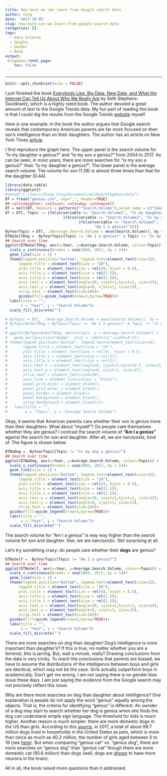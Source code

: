 ```yaml
---
title: How much we can learn from Google search data
author: Xing
date: '2017-10-05'
slug: how-much-can-we-learn-from-google-search-data
categories: []
tags:
  - Data Science
  - Google
  - Gender
  - Book
output:
 blogdown::html_page:
    toc: false
---
```


---
```r
knitr::opts_chunk$set(echo = FALSE)
```

I just finished the book [Everybody Lies: Big Data, New Data, and What the Internet Can Tell Us About Who We Really Are](https://www.amazon.com/Everybody-Lies-Internet-About-Really/dp/0062390856/ref=sr_1_1?ie=UTF8&qid=1515677064&sr=8-1&keywords=everyone+lies+book) by Seth Stephens-Davidowitz, which is a highly rated book. The author devoted a great amount of text to the Google Trends data. My fun part of reading this book is that I could dig the results from the Google Trends [website](https://trends.google.com/trends/) myself. 

Here is one example: in the book the author argues that Google search reveals that contemporary American parents are far more focused on their son's intelligence than on their daughters. The author has an article on New York Times [article](https://www.nytimes.com/2014/01/19/opinion/sunday/google-tell-me-is-my-son-a-genius.html?rref=collection%2Fbyline%2Fseth-stephens-davidowitz&mtrref=www.nytimes.com&assetType=opinion).

I first reproduce the graph here. The upper panel is the search volume for "Is my daughter a genius?" and  "Is my son a genius?" from 2004 to 2017. As can be seen, in most years, there are more searches for  "Is my son a genius?" than  "Is my daughter a genius?". The lower panel is the average search volume. The volume for son (1.38) is almost three times than that for the daughter (0.44).

```r
library(data.table)
library(ggplot2)
#setwd("C:/Users/Zhang Xing/Documents/GitHub/blogdown/data")
DT = fread("genius.csv", sep=",", header=TRUE)
## cat1=daughter; cat2=son; cat3=dog; cat4=myself
DT = melt(DT, measure = patterns("^Search.Volume"),value.name = c("Search.Volume"))
DT = DT[, Topic := ifelse(variable == "Search.Volume1", "Is my daughter a genius?",
                          ifelse(variable == "Search.Volume2", "Is my son a genius?",
                                 ifelse(variable == "Search.Volume3", "Is my dog a genius?",
                                        "Am I a genius?")))]
ByYearTopic = DT[, .(Average.Search.Volume = mean(Search.Volume)), by = .(Year,Topic)]
DTNoSelfDog =  ByYearTopic[Topic != "Am I a genius?" & Topic != "Is my dog a genius?"]
## Search over time
ggplot(DTNoSelfDog, aes(x=Year, y=Average.Search.Volume, colour=Topic)) +
  scale_x_continuous(breaks = seq(2004, 2017, by = 1))+
  geom_line(size = 1) +
  theme(legend.position="bottom", legend.text=element_text(size=15), 
      legend.title = element_text(size = "18"), 
      plot.title = element_text(size = rel(4), hjust = 0.5),
      axis.title.y = element_text(size = rel(1.5)), 
      axis.title.x = element_text(size = rel(1.5)),
      axis.text.x = element_text(angle=30, vjust=1,hjust=1, size=15), 
      axis.text.y = element_text(angle=0, vjust=1, size=15),
      strip.text = element_text(size=10))+ 
      guides(fill=guide_legend(nrow=2,byrow=TRUE))+
  labs(title = "", 
       x = "Year", y = "Search Volume")+
  scale_fill_discrete("")

# ByTopic = DT[, .(Average.Search.Volume = mean(Search.Volume)), by = Topic]
# ByTopicNoSelfDog = ByTopic[Topic != "Am I a genius?" & Topic != "Is my dog a genius?"]
# 
# ggplot(ByTopicNoSelfDog, aes(x=Topic, y = Average.Search.Volume)) + 
#   geom_bar(position="dodge", stat = "identity",width=0.5)+
# theme(legend.position="bottom", legend.text=element_text(size=24), 
#       legend.title = element_text(size = "24"), 
#       plot.title = element_text(size = rel(4), hjust = 0.5),
#       axis.title.y = element_text(size = rel(2)), 
#       axis.title.x = element_text(size = rel(2)),
#       axis.text.x = element_text(angle=0, vjust=1,hjust=0.5, size=15), 
#       axis.text.y = element_text(angle=0, vjust=1, size=15),
#       strip.text = element_text(size=30),
#       axis.line = element_line(colour = "black"),
#       panel.grid.major = element_blank(),
#       panel.grid.minor = element_blank(),
#       panel.border = element_blank(),
#       panel.background = element_blank(),
#       strip.background = element_blank())+ 
#   labs(title = "", 
#        x = "Topic", y = "Average Search Volume")
```

Okay, it seems that American parents care whether their son is genius more than their daughters. What about "myself"? Do people care themselves whether they are genius? I contrast the search volume of **"Am I a genius"** against the search for son and daughter. After all, we are narcissists, kind of. The figure is shown below. 

```r
DTNoDog =  ByYearTopic[Topic != "Is my dog a genius?"]
## Search over time
ggplot(DTNoDog, aes(x=Year, y=Average.Search.Volume, colour=Topic)) +
  scale_x_continuous(breaks = seq(2004, 2017, by = 1))+
  geom_line(size = 1) +
  theme(legend.position="bottom", legend.text=element_text(size=15), 
      legend.title = element_text(size = "18"), 
      plot.title = element_text(size = rel(4), hjust = 0.5),
      axis.title.y = element_text(size = rel(1.5)), 
      axis.title.x = element_text(size = rel(1.5)),
      axis.text.x = element_text(angle=30, vjust=1,hjust=1, size=15), 
      axis.text.y = element_text(angle=0, vjust=1, size=15),
      strip.text = element_text(size=10))+ 
  guides(fill=guide_legend(nrow=3,byrow=TRUE))+
  labs(title = "", 
       x = "Year", y = "Search Volume")+
  scale_fill_discrete("")
```

The search volume for "Am I a genius" is way way higher than the search volume for son and daughter. See, we are narcissistic. Not surprising at all. 

Let's try something crazy: do people care whether their **dogs** are genius? 


```r
DTNoSelf =  ByYearTopic[Topic != "Am I a genius?"]
## Search over time
ggplot(DTNoSelf, aes(x=Year, y=Average.Search.Volume, colour=Topic)) +
  scale_x_continuous(breaks = seq(2004, 2017, by = 1))+
  geom_line(size = 1) +
  theme(legend.position="bottom", legend.text=element_text(size=15), 
      legend.title = element_text(size = "18"), 
      plot.title = element_text(size = rel(4), hjust = 0.5),
      axis.title.y = element_text(size = rel(1.5)), 
      axis.title.x = element_text(size = rel(1.5)),
      axis.text.x = element_text(angle=30, vjust=1,hjust=1, size=15), 
      axis.text.y = element_text(angle=0, vjust=1, size=15),
      strip.text = element_text(size=10))+ 
  guides(fill=guide_legend(nrow=2,byrow=TRUE))+
  labs(title = "", 
       x = "Year", y = "Search Volume")+
  scale_fill_discrete("")
```
There are more searches on dog than daughter! Dog's intelligence is more important than daughter's? If this is true, no matter whether you are a feminist, this is jarring. But, wait a minute, really? Drawing conclusions from the data is very tricky. To reach the conclusions that parents are biased, we have to assume the distributions of the intelligence between boys and girls are identical, which may not be the case. Girls actually outperform boys in academically. Don't get me wrong. I am not saying there is no gender bias issue these days. I am just saying the evidence from the Google search may not precisely reflect this issue.

Why are there more searches on dog than daughter about intelligence? One explanation is people do not apply the word "genius" equally among the objects. That is, the criteria for identifying "genius" is different. An ownder of a dog may start to search whether her dog is genius when she finds the dog can understand simple sign language. The threshold for kids is much higher. Another reason is much simpler: there are more demestic dogs in the US than girls. According to this [source](https://www.statista.com/statistics/198100/dogs-in-the-united-states-since-2000/), in 2017, a total of about 89.7 million dogs lived in households in the United States as pets, which is more than twice as much as 40.2 million, the number of girls aged between 0 to 19 (see [here](https://factfinder.census.gov/faces/tableservices/jsf/pages/productview.xhtml?src=bkmk)). But when comparing "genius cat" vs. "genius dog", there are more searches on "genius dog" than "genius cat" though there are more domestic cat (95.6 million) than dogs (well, dogs are [shown](https://news.nationalgeographic.com/2017/11/dog-cat-brains-neurons-intelligence-study-spd/) to have more neurons in the brain).

All in all, the book raised more questions than it addressed. 




